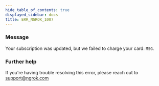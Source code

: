 ```yaml
---
hide_table_of_contents: true
displayed_sidebar: docs
title: ERR_NGROK_1007
---
```


### Message

Your subscription was updated, but we failed to charge your card: `MSG`.

### Further help

If you're having trouble resolving this error, please reach out to [support@ngrok.com](mailto:support@ngrok.com?subject=Help%20with%20ERR_NGROK_1007)
